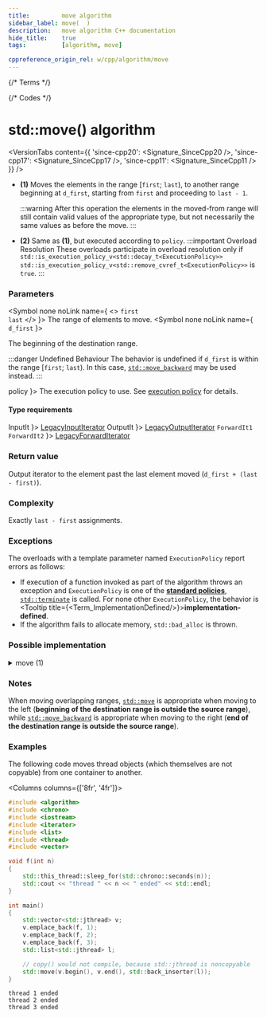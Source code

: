 ```yaml
---
title:         move algorithm
sidebar_label: move(  )
description:   move algorithm C++ documentation
hide_title:    true
tags:          [algorithm, move]

cppreference_origin_rel: w/cpp/algorithm/move
---
```



{/* Terms */}


{/* Codes */}


# std::move() algorithm

<VersionTabs content={{
  'since-cpp20': <Signature_SinceCpp20 />,
  'since-cpp17': <Signature_SinceCpp17 />,
  'since-cpp11': <Signature_SinceCpp11 />
}} />

- **(1)**
  Moves the elements in the range [`first`; `last`), to another range beginning at `d_first`, starting from `first` and proceeding to `last - 1`.  

  :::warning
  After this operation the elements in the moved-from range will still contain valid values of the appropriate type, but not necessarily the same values as before the move.
  :::

 - **(2)** Same as **(1)**, but executed according to `policy`.
  :::important Overload Resolution
  These overloads participate in overload resolution only if
  <Until v='cpp20'> <code>std::is_execution_policy_v&lt;std::decay_t&lt;ExecutionPolicy&gt;&gt;</code> </Until> <Since v='cpp20'> <code>std::is_execution_policy_v&lt;std::remove_cvref_t&lt;ExecutionPolicy&gt;&gt;</code> </Since> is <code>true</code>.
  :::

### Parameters

<SymbolTable>

  <Symbol none noLink name={ <> <code>first</code> <br/> <code>last</code> </> }>
    The range of elements to move.
  </Symbol>
  <Symbol none noLink name={ <code>d_first</code> }>

The beginning of the destination range.

:::danger Undefined Behaviour
The behavior is undefined if `d_first` is within the range [`first`; `last`). In this case, [`std::move_backward`](/docs/std/algo/ordinary/move_backward) may be used instead.
:::

  </Symbol>
  <Symbol none noLink name={ <code>policy</code> }>
    The execution policy to use. See <a href="#">execution policy</a> for details.
  </Symbol>

</SymbolTable>

#### Type requirements

<SymbolTable>
  <Symbol none noLink name={ <code>InputIt</code> }>
    <a href="/docs/named_req/LegacyInputIterator">LegacyInputIterator</a>
  </Symbol>
  <Symbol none noLink name={ <code>OutputIt</code> }>
    <a href="/docs/named_req/LegacyOutputIterator">LegacyOutputIterator</a>
  </Symbol>
  <Symbol none noLink name={ <> <code>ForwardIt1</code> <br/> <code>ForwardIt2</code> </> }>
    <a href="/docs/named_req/LegacyForwardIterator">LegacyForwardIterator</a>
  </Symbol>
</SymbolTable>

### Return value

Output iterator to the element past the last element moved (`d_first + (last - first)`).

### Complexity

Exactly `last - first` assignments.

### Exceptions

The overloads with a template parameter named `ExecutionPolicy` report errors as follows:
- If execution of a function invoked as part of the algorithm throws an exception and `ExecutionPolicy` is one of the [**standard policies**](#), [`std::terminate`](#) is called.
	For none other `ExecutionPolicy`, the behavior is <Tooltip title={<Term_ImplementationDefined/>}>**implementation-defined**</Tooltip>.
- If the algorithm fails to allocate memory, `std::bad_alloc` is thrown.

### Possible implementation

<details>
<summary>move (1)</summary>

```cpp
template<class InputIt, class OutputIt>
OutputIt move(InputIt first, InputIt last, OutputIt d_first)
{
    for (; first != last; ++d_first, ++first)
        *d_first = std::move(*first);

    return d_first;
}
```

</details>

### Notes

When moving overlapping ranges, [`std::move`](#) is appropriate when moving to the left (**beginning of the destination range is outside the source range**),  
while [`std::move_backward`](/docs/algo/ordinary/move_backward) is appropriate when moving to the right (**end of the destination range is outside the source range**).

### Examples

The following code moves thread objects (which themselves are not copyable) from one container to another.

<Columns columns={['8fr', '4fr']}>
<div>

```cpp title='Main.cpp' showLineNumbers
#include <algorithm>
#include <chrono>
#include <iostream>
#include <iterator>
#include <list>
#include <thread>
#include <vector>

void f(int n)
{
    std::this_thread::sleep_for(std::chrono::seconds(n));
    std::cout << "thread " << n << " ended" << std::endl;
}

int main()
{
    std::vector<std::jthread> v;
    v.emplace_back(f, 1);
    v.emplace_back(f, 2);
    v.emplace_back(f, 3);
    std::list<std::jthread> l;

    // copy() would not compile, because std::jthread is noncopyable
    std::move(v.begin(), v.end(), std::back_inserter(l));
}
```

</div>
<div>

```plaintext title="Output"
thread 1 ended
thread 2 ended
thread 3 ended
```

</div>
</Columns>

